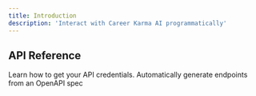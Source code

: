 ```yaml
---
title: Introduction
description: 'Interact with Career Karma AI programmatically'
---
```


## API Reference

<CardGroup cols={2}>
  <Card
    title="Authentication"
    icon="key"
    href="/api-reference/authentication"
  >
    Learn how to get your API credentials.
  </Card>
  <Card
    title="Open API Specification"
    icon="code"
    href="https://api.careerkarma.ai/rest/v1/api-json"
  >
    Automatically generate endpoints from an OpenAPI spec
  </Card>
</CardGroup>
